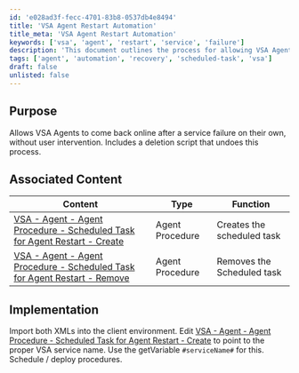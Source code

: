 ```yaml
---
id: 'e028ad3f-fecc-4701-83b8-0537db4e8494'
title: 'VSA Agent Restart Automation'
title_meta: 'VSA Agent Restart Automation'
keywords: ['vsa', 'agent', 'restart', 'service', 'failure']
description: 'This document outlines the process for allowing VSA Agents to automatically come back online after a service failure without user intervention. It includes a deletion script to undo the process if necessary and provides links to associated agent procedures for creating and removing scheduled tasks.'
tags: ['agent', 'automation', 'recovery', 'scheduled-task', 'vsa']
draft: false
unlisted: false
---
```

## Purpose

Allows VSA Agents to come back online after a service failure on their own, without user intervention. Includes a deletion script that undoes this process.

## Associated Content

| Content                                                                                     | Type            | Function                      |
|---------------------------------------------------------------------------------------------|-----------------|-------------------------------|
| [VSA - Agent - Agent Procedure - Scheduled Task for Agent Restart - Create](https://proval.itglue.com/DOC-5078775-9791995) | Agent Procedure  | Creates the scheduled task    |
| [VSA - Agent - Agent Procedure - Scheduled Task for Agent Restart - Remove](https://proval.itglue.com/DOC-5078775-9792117) | Agent Procedure  | Removes the Scheduled task    |

## Implementation

Import both XMLs into the client environment. Edit [VSA - Agent - Agent Procedure - Scheduled Task for Agent Restart - Create](https://proval.itglue.com/DOC-5078775-9791995) to point to the proper VSA service name. Use the getVariable `#serviceName#` for this. Schedule / deploy procedures.











